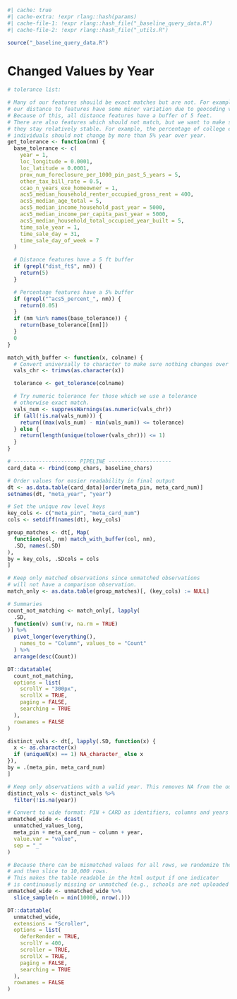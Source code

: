

```r
#| cache: true
#| cache-extra: !expr rlang::hash(params)
#| cache-file-1: !expr rlang::hash_file("_baseline_query_data.R")
#| cache-file-2: !expr rlang::hash_file("_utils.R")
```


```r
source("_baseline_query_data.R")
```

# Changed Values by Year

```r
# tolerance list:

# Many of our features shouild be exact matches but are not. For example,
# our distance to features have some minor variation due to geocoding variance.
# Because of this, all distance features have a buffer of 5 feet.
# There are also features which should not match, but we want to make sure that
# they stay relatively stable. For example, the percentage of college educated
# individuals should not change by more than 5% year over year.
get_tolerance <- function(nm) {
  base_tolerance <- c(
    year = 1,
    loc_longitude = 0.0001,
    loc_latitude = 0.0001,
    prox_num_foreclosure_per_1000_pin_past_5_years = 5,
    other_tax_bill_rate = 0.5,
    ccao_n_years_exe_homeowner = 1,
    acs5_median_household_renter_occupied_gross_rent = 400,
    acs5_median_age_total = 5,
    acs5_median_income_household_past_year = 5000,
    acs5_median_income_per_capita_past_year = 5000,
    acs5_median_household_total_occupied_year_built = 5,
    time_sale_year = 1,
    time_sale_day = 31,
    time_sale_day_of_week = 7
  )

  # Distance features have a 5 ft buffer
  if (grepl("dist_ft$", nm)) {
    return(5)
  }

  # Percentage features have a 5% buffer
  if (grepl("^acs5_percent_", nm)) {
    return(0.05)
  }
  if (nm %in% names(base_tolerance)) {
    return(base_tolerance[[nm]])
  }
  0
}

match_with_buffer <- function(x, colname) {
  # Convert universally to character to make sure nothing changes over time
  vals_chr <- trimws(as.character(x))

  tolerance <- get_tolerance(colname)

  # Try numeric tolerance for those which we use a tolerance
  # otherwise exact match.
  vals_num <- suppressWarnings(as.numeric(vals_chr))
  if (all(!is.na(vals_num))) {
    return((max(vals_num) - min(vals_num)) <= tolerance)
  } else {
    return(length(unique(tolower(vals_chr))) <= 1)
  }
}

# -------------------- PIPELINE --------------------
card_data <- rbind(comp_chars, baseline_chars)

# Order values for easier readability in final output
dt <- as.data.table(card_data)[order(meta_pin, meta_card_num)]
setnames(dt, "meta_year", "year")

# Set the unique row level keys
key_cols <- c("meta_pin", "meta_card_num")
cols <- setdiff(names(dt), key_cols)

group_matches <- dt[, Map(
  function(col, nm) match_with_buffer(col, nm),
  .SD, names(.SD)
),
by = key_cols, .SDcols = cols
]

# Keep only matched observations since unmatched observations
# will not have a comparison observation.
match_only <- as.data.table(group_matches)[, (key_cols) := NULL]

# Summaries
count_not_matching <- match_only[, lapply(
  .SD,
  function(v) sum(!v, na.rm = TRUE)
)] %>%
  pivot_longer(everything(),
    names_to = "Column", values_to = "Count"
  ) %>%
  arrange(desc(Count))

DT::datatable(
  count_not_matching,
  options = list(
    scrollY = "300px",
    scrollX = TRUE,
    paging = FALSE,
    searching = TRUE
  ),
  rownames = FALSE
)

distinct_vals <- dt[, lapply(.SD, function(x) {
  x <- as.character(x)
  if (uniqueN(x) == 1) NA_character_ else x
}),
by = .(meta_pin, meta_card_num)
]

# Keep only observations with a valid year. This removes NA from the outputs
distinct_vals <- distinct_vals %>%
  filter(!is.na(year))

# Convert to wide format: PIN + CARD as identifiers, columns and years nested
unmatched_wide <- dcast(
  unmatched_values_long,
  meta_pin + meta_card_num ~ column + year,
  value.var = "value",
  sep = "_"
)

# Because there can be mismatched values for all rows, we randomize the order
# and then slice to 10,000 rows.
# This makes the table readable in the html output if one indicator
# is continuously missing or unmatched (e.g., schools are not uploaded yet).
unmatched_wide <- unmatched_wide %>%
  slice_sample(n = min(10000, nrow(.)))

DT::datatable(
  unmatched_wide,
  extensions = "Scroller",
  options = list(
    deferRender = TRUE,
    scrollY = 400,
    scroller = TRUE,
    scrollX = TRUE,
    paging = FALSE,
    searching = TRUE
  ),
  rownames = FALSE
)
```

